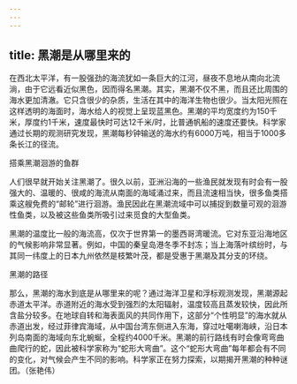 ```yaml
---
---
---
```

title: 黑潮是从哪里来的
---




在西北太平洋，有一股强劲的海流犹如一条巨大的江河，昼夜不息地从南向北流淌，由于它远看近似黑色，因而得名黑潮。其实，黑潮不仅不黑，而且还比周围的海水更加清澈。它只含很少的杂质，生活在其中的海洋生物也很少。当太阳光照在这样透明的海面时，海水给人的视觉上呈现蓝黑色。黑潮的平均宽度约为150千米，厚度约1千米，速度最快时可达12千米/时，比普通帆船的速度还要快。科学家通过长期的观测研究发现，黑潮每秒钟输送的海水约有6000万吨，相当于1000多条长江的径流。

搭乘黑潮洄游的鱼群



人们很早就开始关注黑潮了。很久以前，亚洲沿海的一些渔民就发现有时会有一股强大的、温暖的、很咸的海流从南面的海域涌过来，而且流速相当快，很多鱼类搭乘这艘免费的“邮轮”进行洄游。渔民因此在黑潮流域中可以捕捉到数量可观的洄游性鱼类，以及被这些鱼类所吸引过来觅食的大型鱼类。

黑潮的温度比一般的海流高，仅次于世界第一的墨西哥湾暖流。它对东亚沿海地区的气候影响非常显著。例如，中国的秦皇岛港冬季不封冻；当上海落叶缤纷时，与其同一纬度上的日本九州依然是枝繁叶茂，都是受惠于黑潮及其分支的环绕。

黑潮的路径



那么，黑潮的海水到底是从哪里来的呢？通过海洋卫星和浮标观测发现，黑潮源起赤道太平洋。赤道附近的海水受到强烈的太阳辐射，温度较高且蒸发较快，因此所含盐分较多。在地球自转和海表面风的共同作用下，这部分“个性明显”的海水就从赤道出发，经过菲律宾海域，从中国台湾东侧进入东海，穿过吐噶喇海峡，沿日本列岛南面的海域向东北蜿蜒，全程约4000千米。黑潮的前行路线有时会像弯弯曲曲爬行的蛇，因此被科学家称为“蛇形大弯曲”。这个“蛇形大弯曲”每年都会有不同的变化，对气候会产生不同的影响。科学家正在努力探索，以期揭开黑潮的种种谜团。（张艳伟）